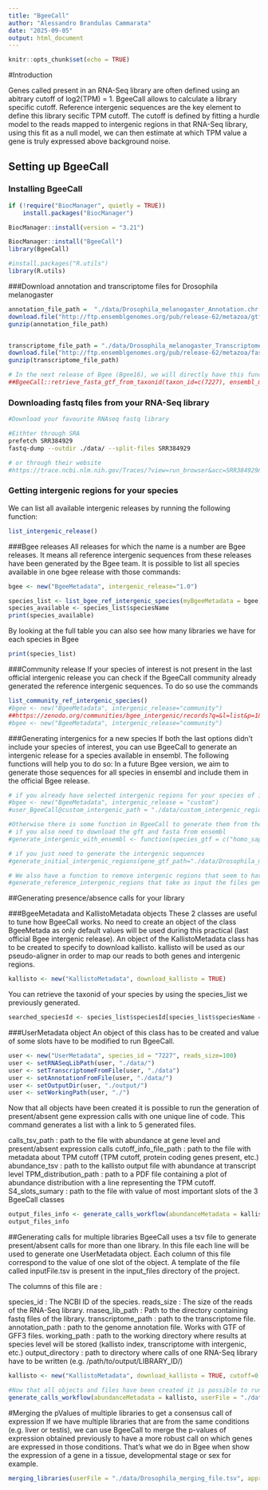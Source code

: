 ```yaml
---
title: "BgeeCall"
author: "Alessandro Brandulas Cammarata"
date: "2025-09-05"
output: html_document
---
```


```r
knitr::opts_chunk$set(echo = TRUE)
```

#Introduction

Genes called present in an RNA-Seq library are often defined using an abitrary cutoff of log2(TPM) = 1. BgeeCall allows to calculate a library specific cutoff. Reference intergenic sequences are the key element to define this library secific TPM cutoff. The cutoff is defined by fitting a hurdle model to the reads mapped to intergenic regions in that RNA-Seq library, using this fit as a null model, we can then estimate at which TPM value a gene is truly expressed above background noise.

## Setting up BgeeCall

### Installing BgeeCall

```r
if (!require("BiocManager", quietly = TRUE))
    install.packages("BiocManager")

BiocManager::install(version = "3.21")

```

```r
BiocManager::install("BgeeCall")
library(BgeeCall)
```

```r
#install.packages("R.utils")
library(R.utils)
```

###Download annotation and transcriptome files for Drosophila melanogaster

```r
annotation_file_path =  "./data/Drosophila_melanogaster_Annotation.chr.gtf.gz"
download.file("http://ftp.ensemblgenomes.org/pub/release-62/metazoa/gtf/drosophila_melanogaster/Drosophila_melanogaster.BDGP6.54.62.gtf.gz", annotation_file_path)
gunzip(annotation_file_path)


transcriptome_file_path = "./data/Drosophila_melanogaster_Transcriptome.cdna.all.fa.gz"
download.file("http://ftp.ensemblgenomes.org/pub/release-62/metazoa/fasta/drosophila_melanogaster/dna/Drosophila_melanogaster.BDGP6.54.dna.toplevel.fa.gz", transcriptome_file_path)
gunzip(transcriptome_file_path)

# In the next release of Bgee (Bgee16), we will directly have this function to download both the gtf and fasta
##BgeeCall::retrieve_fasta_gtf_from_taxonid(taxon_id=c(7227), ensembl_metazoa_release=62, outDir="./data/")
```
### Downloading fastq files from your RNA-Seq library
```bash
#Download your favourite RNAseq fastq library

#Eithter through SRA
prefetch SRR384929
fastq-dump --outdir ./data/ --split-files SRR384929

# or through their website
#https://trace.ncbi.nlm.nih.gov/Traces/?view=run_browser&acc=SRR384929&display=download

```


### Getting intergenic regions for your species

We can list all available intergenic releases by running the following function:
```r
list_intergenic_release()
```

###Bgee releases
All releases for which the name is a number are Bgee releases. It means all reference intergenic sequences from these releases have been generated by the Bgee team. It is possible to list all species available in one bgee release with those commands:

```r
bgee <- new("BgeeMetadata", intergenic_release="1.0")

species_list <- list_bgee_ref_intergenic_species(myBgeeMetadata = bgee)
species_available <- species_list$speciesName
print(species_available)
```

By looking at the full table you can also see how many libraries we have for each species in Bgee
```r
print(species_list)
```

###Community release
If your species of interest is not present in the last official intergenic release you can check if the BgeeCall community already generated the reference intergenic sequences. To do so use the commands
```r
list_community_ref_intergenic_species()
#bgee <- new("BgeeMetadata", intergenic_release="community")
##https://zenodo.org/communities/bgee_intergenic/records?q=&l=list&p=1&s=10&sort=newest
#bgee <- new("BgeeMetadata", intergenic_release="community")
```


###Generating intergenics for a new species
If both the last options didn't include your species of interest, you can use BgeeCall to generate an intergenic release for a species available in ensembl. The following functions will help you to do so:
In a future Bgee version, we aim to generate those sequences for all species in ensembl and include them in the official Bgee release.
```r
# if you already have selected intergenic regions for your species of interest
#bgee <- new("BgeeMetadata", intergenic_release = "custom")
#user_BgeeCall@custom_intergenic_path = "./data/custom_intergenic_regions.fa" #example file in ./data/Caenorhabditis_elegans_intergenic1000+.fa

#Otherwise there is some function in BgeeCall to generate them from the gtf and fasta files of ensembl
# if you also need to download the gft and fasta from ensembl
#generate_intergenic_with_ensembl <- function(species_gtf = c("homo_sapiens/Homo_sapiens.GRCh38", "gallus_gallus/Gallus_gallus.bGalGal1.mat.broiler.GRCg7b"), ensembl_release = 112, ensembl_metazoa_release = 59, gtf_dir = "./data/", intergenic_dir = "./data")

# if you just need to generate the intergenic sequences
#generate_initial_intergenic_regions(gene_gtf_path="./data/Drosophila_melanogaster_Annotation.chr.gtf", genome_fasta_path="./data/Drosophila_melanogaster_Transcriptome.cdna.all.fa", N_block_size=31, N_proportion=0.05, output_gtf_path="./data/")

# We also have a function to remove intergenic regions that seem to have too many reads mapped to them that might come from unannotated genes
#generate_reference_intergenic_regions that take as input the files generated by the previous functions
```

##Generating presence/absence calls for your library

###BgeeMetadata and KallistoMetadata objects
These 2 classes are useful to tune how BgeeCall works. No need to create an object of the class BgeeMetada as only default values will be used during this practical (last official Bgee intergenic release).
An object of the KallistoMetadata class has to be created to specify to download kallisto.
kallisto will be used as our pseudo-aligner in order to map our reads to both genes and intergenic regions.
```r
kallisto <- new("KallistoMetadata", download_kallisto = TRUE)
```

You can retrieve the taxonid of your species by using the species_list we previously generated.
```r
searched_speciesId <- species_list$speciesId[species_list$speciesName == "Drosophila melanogaster"]
```


###UserMetadata object
An object of this class has to be created and value of some slots have to be modified to run BgeeCall.
```r
user <- new("UserMetadata", species_id = "7227", reads_size=100)
user <- setRNASeqLibPath(user, "./data/")
user <- setTranscriptomeFromFile(user, "./data")
user <- setAnnotationFromFile(user, "./data/")
user <- setOutputDir(user, "./output/")
user <- setWorkingPath(user, "./")

```

Now that all objects have been created it is possible to run the generation of present/absent gene expression calls with one unique line of code.
This command generates a list with a link to 5 generated files.

  calls_tsv_path : path to the file with abundance at gene level and present/absent expression calls
  cutoff_info_file_path : path to the file with metadata about TPM cutoff (TPM cutoff, protein coding genes present, etc.)
  abundance_tsv : path to the kallisto output file with abundance at transcript level
  TPM_distribution_path : path to a PDF file containing a plot of abundance distribution with a line representing the TPM cutoff.
  S4_slots_sumary : path to the file with value of most important slots of the 3 BgeeCall classes
```r
output_files_info <- generate_calls_workflow(abundanceMetadata = kallisto, userMetadata = user)
output_files_info
```

##Generating calls for multiple libraries
BgeeCall uses a tsv file to generate present/absent calls for more than one library. In this file each line will be used to generate one UserMetadata object. Each column of this file correspond to the value of one slot of the object. A template of the file called inputFile.tsv is present in the input_files directory of the project.

The columns of this file are :

  species_id : The NCBI ID of the species.
  reads_size : The size of the reads of the RNA-Seq library.
  rnaseq_lib_path : Path to the directory containing fastq files of the library.
  transcriptome_path : path to the transcriptome file.
  annotation_path : path to the genome annotation file. Works with GTF of GFF3 files.
  working_path : path to the working directory where results at species level will be stored (kallisto index, transcriptome with intergenic, etc.)
  output_directory : path to directory where calls of one RNA-Seq library have to be written (e.g. /path/to/output/LIBRARY_ID/)


```r
kallisto <- new("KallistoMetadata", download_kallisto = TRUE, cutoff=0.01)

#Now that all objects and files have been created it is possible to run the generation of present/absent gene expression calls with one line of code
generate_calls_workflow(abundanceMetadata = kallisto, userFile = "./data/Drosophila_libraries.tsv")
```


#Merging the pValues of multiple libraries to get a consensus call of expression
If we have multiple libraries that are from the same conditions (e.g. liver or testis), we can use BgeeCall to merge the p-values of expression obtained previously to have a more robust call on which genes are expressed in those conditions. That's what we do in Bgee when show the expression of a gene in a tissue, developmental stage or sex for example.
```r
merging_libraries(userFile = "./data/Drosophila_merging_file.tsv", approach = "Mean", outDir = "./output/", weights = TRUE)
```

